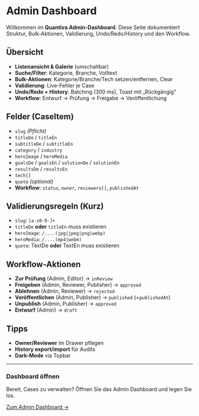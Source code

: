 # Admin Dashboard

Willkommen im **Quantiva Admin-Dashboard**. Diese Seite dokumentiert Struktur, Bulk-Aktionen, Validierung, Undo/Redo/History und den Workflow.

## Übersicht

- **Listenansicht & Galerie** (umschaltbar)
- **Suche/Filter**: Kategorie, Branche, Volltext
- **Bulk-Aktionen**: Kategorie/Branche/Tech setzen/entfernen, Clear
- **Validierung**: Live-Fehler je Case
- **Undo/Redo + History**: Batching (300 ms), Toast mit „Rückgängig"
- **Workflow**: Entwurf → Prüfung → Freigabe → Veröffentlichung

## Felder (CaseItem)

- `slug` *(Pflicht)*  
- `titleDe` / `titleEn`  
- `subtitleDe` / `subtitleEn`  
- `category` / `industry`  
- `heroImage` / `heroMedia`  
- `goalsDe` / `goalsEn` / `solutionDe` / `solutionEn`  
- `resultsDe` / `resultsEn`  
- `tech[]`  
- `quote` *(optional)*  
- **Workflow**: `status`, `owner`, `reviewers[]`, `publishedAt`

## Validierungsregeln (Kurz)

- `slug`: `[a-z0-9-]+`
- `titleDe` **oder** `titleEn` muss existieren
- `heroImage`: `/....(jpg|jpeg|png|webp)`
- `heroMedia`: `/....(mp4|webm)`
- `quote`: TextDe **oder** TextEn muss existieren

## Workflow-Aktionen

- **Zur Prüfung** (Admin, Editor) → `inReview`
- **Freigeben** (Admin, Reviewer, Publisher) → `approved`
- **Ablehnen** (Admin, Reviewer) → `rejected`
- **Veröffentlichen** (Admin, Publisher) → `published` (+`publishedAt`)
- **Unpublish** (Admin, Publisher) → `approved`
- **Entwurf** (Admin) → `draft`

## Tipps

- **Owner/Reviewer** im Drawer pflegen
- **History export/import** für Audits
- **Dark-Mode** via Topbar

---

<div className="not-prose bg-teal-50 border-2 border-teal-200 rounded-lg p-6 my-6">
  <h3 className="text-lg font-semibold text-teal-900 mb-3">Dashboard öffnen</h3>
  <p className="text-sm text-teal-900 mb-4">
    Bereit, Cases zu verwalten? Öffnen Sie das Admin Dashboard und legen Sie los.
  </p>
  <a 
    href="/admin" 
    className="inline-flex items-center gap-2 px-6 py-3 bg-teal-600 text-white rounded-lg font-semibold hover:bg-teal-700 transition"
  >
    Zum Admin Dashboard →
  </a>
</div>



